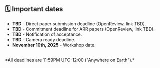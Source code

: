 ## 🗓️ Important dates

- **TBD** - Direct paper submission deadline (OpenReview, link TBD).
- **TBD** - Commitment deadline for ARR papers (OpenReview, link TBD).
- **TBD** - Notification of acceptance.
- **TBD** - Camera ready deadline.
- **November 10th, 2025** - Workshop date.
<br/>
*All deadlines are 11:59PM UTC-12:00 ("Anywhere on Earth").*